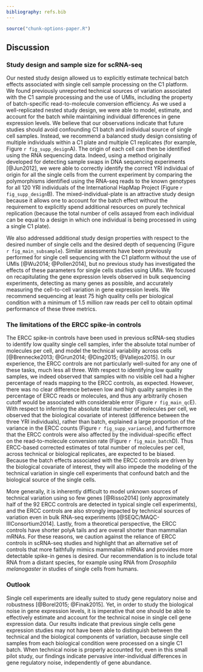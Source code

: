 ```yaml
---
bibliography: refs.bib
---
```


```r
source("chunk-options-paper.R")
```

## Discussion

### Study design and sample size for scRNA-seq

Our nested study design allowed us to explicitly estimate technical batch effects associated with single cell sample processing on the C1 platform.
We found previously unreported technical sources of variation associated with the C1 sample processing and the use of UMIs, including the property of batch-specific read-to-molecule conversion efficiency.
As we used a well-replicated nested study design, we were able to model, estimate, and account for the batch while maintaining individual differences in gene expression levels.
We believe that our observations indicate that future studies should avoid confounding C1 batch and individual source of single cell samples.
Instead, we recommend a balanced study design consisting of multiple individuals within a C1 plate and multiple C1 replicates (for example, Figure `r fig_supp_design`A).
The origin of each cell can then be identified using the RNA sequencing data.
Indeed, using a method originally developed for detecting sample swaps in DNA sequencing experiments [@Jun2012], we were able to correctly identify the correct YRI individual of origin for all the single cells from the current experiment by comparing the polymorphisms identified using the RNA-seq reads to the known genotypes for all 120 YRI individuals of the International HapMap Project (Figure `r fig_supp_design`B).
The mixed-individual-plate is an attractive study design because it allows one to account for the batch effect without the requirement to explicitly spend additional resources on purely technical replication (because the total number of cells assayed from each individual can be equal to a design in which one individual is being processed in using a single C1 plate).

We also addressed additional study design properties with respect to the desired number of single cells and the desired depth of sequencing (Figure `r fig_main_subsample`).
Similar assessments have been previously performed for single cell sequencing with the C1 platform without the use of UMIs [@Wu2014; @Pollen2014], but no previous study has investigated the effects of these parameters for single cells studies using UMIs.
We focused on recapitulating the gene expression levels observed in bulk sequencing experiments, detecting as many genes as possible, and accurately measuring the cell-to-cell variation in gene expression levels.
We recommend sequencing at least 75 high quality cells per biological condition with a minimum of 1.5 million raw reads per cell to obtain optimal performance of these three metrics.

### The limitations of the ERCC spike-in controls

The ERCC spike-in controls have been used in previous scRNA-seq studies to identify low quality single cell samples, infer the absolute total number of molecules per cell, and model the technical variability across cells [@Brennecke2013; @Grun2014; @Ding2015; @Vallejos2015]. 
In our experience, the ERCC controls are not particularly well-suited for any one of these tasks, much less all three.
With respect to identifying low quality samples, we indeed observed that samples with no visible cell had a higher percentage of reads mapping to the ERCC controls, as expected.
However, there was no clear difference between low and high quality samples in the percentage of ERCC reads or molecules, and thus any arbitrarily chosen cutoff would be associated with considerable error (Figure `r fig_main_qc`E).
With respect to inferring the absolute total number of molecules per cell, we observed that the biological covariate of interest (difference between the three YRI individuals), rather than batch, explained a large proportion of the variance in the ERCC counts (Figure `r fig_supp_variance`), and furthermore that the ERCC controls were also affected by the individual-specific effect on the read-to-molecule conversion rate (Figure `r fig_main_batch`D).
Thus ERCC-based corrected estimates of total number of molecules per cell, across technical or biological replicates, are expected to be biased.
Because the batch effects associated with the ERCC controls are driven by the biological covariate of interest, they will also impede the modeling of the technical variation in single cell experiments that confound batch and the biological source of the single cells.

More generally, it is inherently difficult to model unknown sources of technical variation using so few genes [@Risso2014] (only approximately half of the 92 ERCC controls are detected in typical single cell experiments), and the ERCC controls are also strongly impacted by technical sources of variation even in bulk RNA-seq experiments [@SEQC/MAQC-IIIConsortium2014].
Lastly, from a theoretical perspective, the ERCC controls have shorter polyA tails and are overall shorter than mammalian mRNAs.
For these reasons, we caution against the reliance of ERCC controls in scRNA-seq studies and highlight that an alternative set of controls that more faithfully mimics mammalian mRNAs and provides more detectable spike-in genes is desired.
Our recommendation is to include total RNA from a distant species, for example using RNA from *Drosophila* *melanogaster* in studies of single cells from humans.

### Outlook

Single cell experiments are ideally suited to study gene regulatory noise and robustness [@Borel2015; @Finak2015]. 
Yet, in order to study the biological noise in gene expression levels, it is imperative that one should be able to effectively estimate and account for the technical noise in single cell gene expression data. 
Our results indicate that previous single cells gene expression studies may not have been able to distinguish between the technical and the biological components of variation, because single cell samples from each biological condition were processed on a single C1 batch. 
When technical noise is properly accounted for, even in this small pilot study, our findings indicate pervasive inter-individual differences in gene regulatory noise, independently of gene abundance. 

